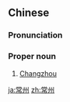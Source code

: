 ==Chinese==
{{zh-forms}}

===Pronunciation===
{{zh-pron
|m=Chángzhōu
|c=soeng4 zau1
|mn=Siông-chiu
|cat=pn
}}

===Proper noun===
{{zh-proper noun}}

# [[Changzhou]] {{gloss|a prefecture-level city in Jiangsu province, China}}

{{zh-cat|Cities}}

[[ja:常州]]
[[zh:常州]]